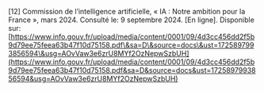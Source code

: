 \[12\]		Commission de l’intelligence artificielle, « IA : Notre ambition pour la France », mars 2024\. Consulté le: 9 septembre 2024\. \[En ligne\]. Disponible sur: [https://www.info.gouv.fr/upload/media/content/0001/09/4d3cc456dd2f5b9d79ee75feea63b47f10d75158.pdf\&sa=D\&source=docs\&ust=1725897993856594\&usg=AOvVaw3e6zrU8MYf2OzNepwSzbUH](https://www.info.gouv.fr/upload/media/content/0001/09/4d3cc456dd2f5b9d79ee75feea63b47f10d75158.pdf&sa=D&source=docs&ust=1725897993856594&usg=AOvVaw3e6zrU8MYf2OzNepwSzbUH)